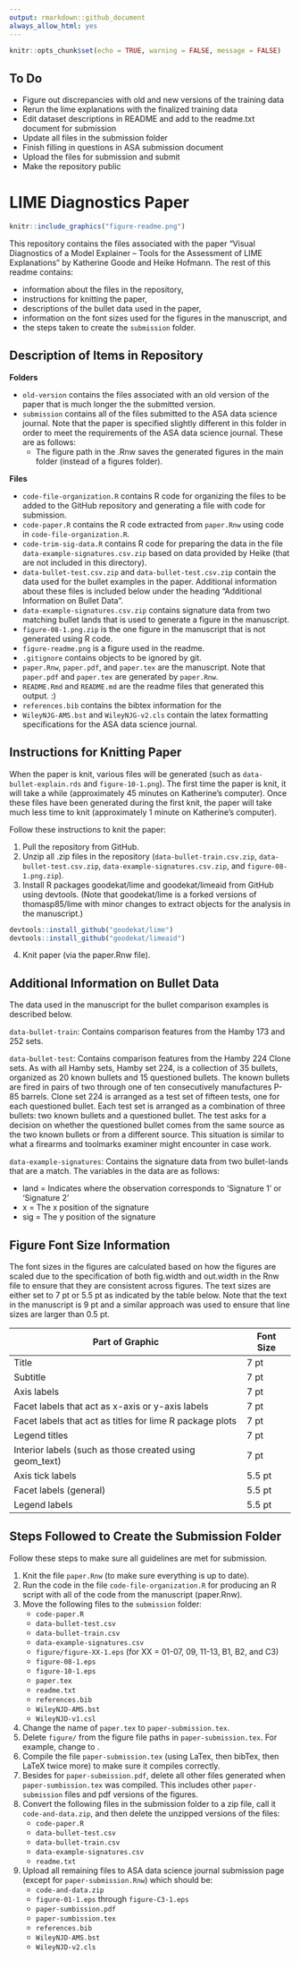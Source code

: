 ```yaml
---
output: rmarkdown::github_document
always_allow_html: yes
---
```


```r
knitr::opts_chunk$set(echo = TRUE, warning = FALSE, message = FALSE)
```

## To Do

- Figure out discrepancies with old and new versions of the training data
- Rerun the lime explanations with the finalized training data
- Edit dataset descriptions in README and add to the readme.txt document for submission
- Update all files in the submission folder
- Finish filling in questions in ASA submission document
- Upload the files for submission and submit
- Make the repository public

# LIME Diagnostics Paper

```r
knitr::include_graphics("figure-readme.png")
```

This repository contains the files associated with the paper "Visual Diagnostics of a Model Explainer -- Tools for the Assessment of LIME Explanations" by Katherine Goode and Heike Hofmann. The rest of this readme contains:

- information about the files in the repository,
- instructions for knitting the paper,
- descriptions of the bullet data used in the paper, 
- information on the font sizes used for the figures in the manuscript, and
- the steps taken to create the `submission` folder.

## Description of Items in Repository

**Folders**

- `old-version` contains the files associated with an old version of the paper that is much longer the the submitted version.
- `submission` contains all of the files submitted to the ASA data science journal. Note that the paper is specified slightly different in this folder in order to meet the requirements of the ASA data science journal. These are as follows:
  - The figure path in the .Rnw saves the generated figures in the main folder (instead of a figures folder).

**Files**

- `code-file-organization.R` contains R code for organizing the files to be added to the GitHub repository and generating a file with code for submission.
- `code-paper.R` contains the R code extracted from `paper.Rnw` using code in `code-file-organization.R`.
- `code-trim-sig-data.R` contains R code for preparing the data in the file `data-example-signatures.csv.zip` based on data provided by Heike (that are not included in this directory).
- `data-bullet-test.csv.zip` and `data-bullet-test.csv.zip` contain the data used for the bullet examples in the paper. Additional information about these files is included below under the heading "Additional Information on Bullet Data".
- `data-example-signatures.csv.zip` contains signature data from two matching bullet lands that is used to generate a figure in the manuscript.
- `figure-08-1.png.zip` is the one figure in the manuscript that is not generated using R code.
- `figure-readme.png` is a figure used in the readme.
- `.gitignore` contains objects to be ignored by git.
- `paper.Rnw`, `paper.pdf`, and `paper.tex` are the manuscript. Note that `paper.pdf` and `paper.tex` are generated by `paper.Rnw`.
- `README.Rmd` and `README.md` are the readme files that generated this output. :)
- `references.bib` contains the bibtex information for the 
- `WileyNJG-AMS.bst` and `WileyNJG-v2.cls` contain the latex formatting specifications for the ASA data science journal.

## Instructions for Knitting Paper

When the paper is knit, various files will be generated (such as `data-bullet-explain.rds` and `figure-10-1.png`). The first time the paper is knit, it will take a while (approximately 45 minutes on Katherine's computer). Once these files have been generated during the first knit, the paper will take much less time to knit (approximately 1 minute on Katherine's computer).

Follow these instructions to knit the paper:

1. Pull the repository from GitHub.
2. Unzip all .zip files in the repository (`data-bullet-train.csv.zip`, `data-bullet-test.csv.zip`, `data-example-signatures.csv.zip`, and `figure-08-1.png.zip`).
3. Install R packages goodekat/lime and goodekat/limeaid from GitHub using devtools. (Note that goodekat/lime is a forked versions of thomasp85/lime with minor changes to extract objects for the analysis in the manuscript.)

```r
devtools::install_github("goodekat/lime")
devtools::install_github("goodekat/limeaid")
```

4. Knit paper (via the paper.Rnw file).

## Additional Information on Bullet Data

The data used in the manuscript for the bullet comparison examples is described below.

`data-bullet-train`: Contains comparison features from the Hamby 173 and 252 sets.

`data-bullet-test`: Contains comparison features from the Hamby 224 Clone sets. As with all Hamby sets, Hamby set 224, is a collection of 35 bullets, organized as 20 known bullets and 15 questioned bullets. The known bullets are fired in pairs of two through one of ten consecutively manufactures P-85 barrels. Clone set 224 is arranged as a test set of fifteen tests, one for each questioned bullet. Each test set is arranged as a combination of three bullets: two known bullets and a questioned bullet. The test asks for a decision on whether the questioned bullet comes from the same source as the two known bullets or from a different source. This situation is similar to what a firearms and toolmarks examiner might encounter in case work. 

`data-example-signatures`: Contains the signature data from two bullet-lands that are a match. The variables in the data are as follows:

  - land = Indicates where the observation corresponds to 'Signature 1' or 'Signature 2'
  - x = The x position of the signature
  - sig = The y position of the signature

## Figure Font Size Information

The font sizes in the figures are calculated based on how the figures are scaled due to the specification of both fig.width and out.width in the Rnw file to ensure that they are consistent across figures. The text sizes are either set to 7 pt or 5.5 pt as indicated by the table below. Note that the text in the manuscript is 9 pt and a similar approach was used to ensure that line sizes are larger than 0.5 pt.

| Part of Graphic | Font Size |
| --------------- | --------- | 
| Title | 7 pt |
| Subtitle | 7 pt |
| Axis labels | 7 pt |
| Facet labels that act as x-axis or y-axis labels | 7 pt |
| Facet labels that act as titles for lime R package plots | 7 pt |
| Legend titles | 7 pt |
| Interior labels (such as those created using geom_text) | 7 pt |
| Axis tick labels | 5.5 pt |
| Facet labels (general) | 5.5 pt |
| Legend labels | 5.5 pt |

## Steps Followed to Create the Submission Folder

Follow these steps to make sure all guidelines are met for submission.

1. Knit the file `paper.Rnw` (to make sure everything is up to date).
2. Run the code in the file `code-file-organization.R` for producing an R script with all of the code from the manuscript (paper.Rnw).
3. Move the following files to the `submission` folder:
    - `code-paper.R`
    - `data-bullet-test.csv`
    - `data-bullet-train.csv`
    - `data-example-signatures.csv`
    - `figure/figure-XX-1.eps` (for XX = 01-07, 09, 11-13, B1, B2, and C3)
    - `figure-08-1.eps`
    - `figure-10-1.eps`
    - `paper.tex`
    - `readme.txt`
    - `references.bib`
    - `WileyNJD-AMS.bst`
    - `WileyNJD-v1.csl`
4. Change the name of `paper.tex` to `paper-submission.tex`.
5. Delete `figure/` from the figure file paths in `paper-submission.tex`. For example, change \includegraphics[width=6.5in]{figure/figure-01-1} to \includegraphics[width=6.5in]{figure-01-1}.
6. Compile the file `paper-submission.tex` (using LaTex, then bibTex, then LaTeX twice more) to make sure it compiles correctly. 
7. Besides for `paper-submission.pdf`, delete all other files generated when `paper-sumbission.tex` was compiled. This includes other `paper-submission` files and pdf versions of the figures.
8. Convert the following files in the submission folder to a zip file, call it `code-and-data.zip`, and then delete the unzipped versions of the files:
    - `code-paper.R`
    - `data-bullet-test.csv`
    - `data-bullet-train.csv`
    - `data-example-signatures.csv`
    - `readme.txt`
9. Upload all remaining files to ASA data science journal submission page (except for `paper-submission.Rnw`) which should be:
    - `code-and-data.zip`
    - `figure-01-1.eps` through `figure-C3-1.eps`
    - `paper-sumbission.pdf`
    - `paper-sumbission.tex`
    - `references.bib`
    - `WileyNJD-AMS.bst`
    - `WileyNJD-v2.cls`
  
